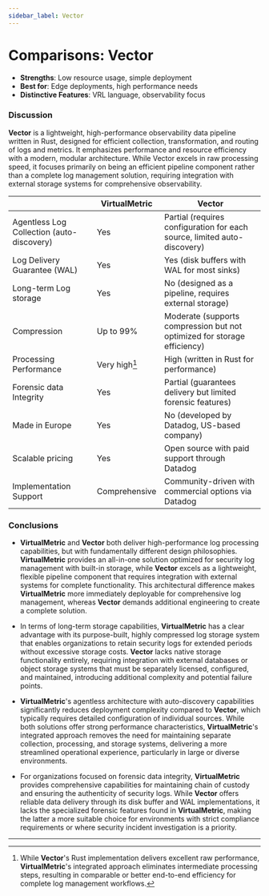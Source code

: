 ```yaml
---
sidebar_label: Vector
---
```


# Comparisons: Vector

- **Strengths**: Low resource usage, simple deployment
- **Best for**: Edge deployments, high performance needs
- **Distinctive Features**: VRL language, observability focus

### Discussion

**Vector** is a lightweight, high-performance observability data pipeline written in Rust, designed for efficient collection, transformation, and routing of logs and metrics. It emphasizes performance and resource efficiency with a modern, modular architecture. While Vector excels in raw processing speed, it focuses primarily on being an efficient pipeline component rather than a complete log management solution, requiring integration with external storage systems for comprehensive observability.

||VirtualMetric|Vector|
|---|---|---|
|Agentless Log Collection (auto-discovery)|Yes|Partial (requires configuration for each source, limited auto-discovery)|
|Log Delivery Guarantee (WAL)|Yes|Yes (disk buffers with WAL for most sinks)|
|Long-term Log storage|Yes|No (designed as a pipeline, requires external storage)|
|Compression|Up to 99%|Moderate (supports compression but not optimized for storage efficiency)|
|Processing Performance|Very high[^2]|High (written in Rust for performance)|
|Forensic data Integrity|Yes|Partial (guarantees delivery but limited forensic features)|
|Made in Europe|Yes|No (developed by Datadog, US-based company)|
|Scalable pricing|Yes|Open source with paid support through Datadog|
|Implementation Support|Comprehensive|Community-driven with commercial options via Datadog|

### Conclusions

* **VirtualMetric** and **Vector** both deliver high-performance log processing capabilities, but with fundamentally different design philosophies. **VirtualMetric** provides an all-in-one solution optimized for security log management with built-in storage, while **Vector** excels as a lightweight, flexible pipeline component that requires integration with external systems for complete functionality. This architectural difference makes **VirtualMetric** more immediately deployable for comprehensive log management, whereas **Vector** demands additional engineering to create a complete solution.

* In terms of long-term storage capabilities, **VirtualMetric** has a clear advantage with its purpose-built, highly compressed log storage system that enables organizations to retain security logs for extended periods without excessive storage costs. **Vector** lacks native storage functionality entirely, requiring integration with external databases or object storage systems that must be separately licensed, configured, and maintained, introducing additional complexity and potential failure points.

* **VirtualMetric**'s agentless architecture with auto-discovery capabilities significantly reduces deployment complexity compared to **Vector**, which typically requires detailed configuration of individual sources. While both solutions offer strong performance characteristics, **VirtualMetric**'s integrated approach removes the need for maintaining separate collection, processing, and storage systems, delivering a more streamlined operational experience, particularly in large or diverse environments.

* For organizations focused on forensic data integrity, **VirtualMetric** provides comprehensive capabilities for maintaining chain of custody and ensuring the authenticity of security logs. While **Vector** offers reliable data delivery through its disk buffer and WAL implementations, it lacks the specialized forensic features found in **VirtualMetric**, making the latter a more suitable choice for environments with strict compliance requirements or where security incident investigation is a priority.

---

[^1]: Based on in-house performance tests, **VirtualMetric** processes logs up to 8 times faster than **Logstash** with significantly lower resource consumption.

[^2]: While **Vector**'s Rust implementation delivers excellent raw performance, **VirtualMetric**'s integrated approach eliminates intermediate processing steps, resulting in comparable or better end-to-end efficiency for complete log management workflows.
